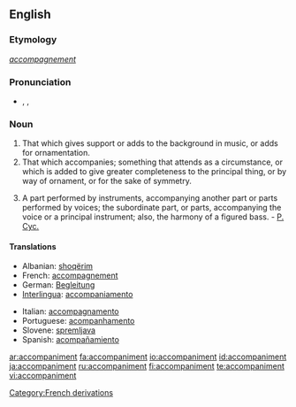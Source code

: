 ==English==

===Etymology===
{{F.}} ''[[accompagnement]]''

===Pronunciation===
*{{AHD|ə-kŭmʹpə-nē-mənt}}, {{IPA|/əˈkʌmpənimənt/}}, {{SAMPA|/@"kVmp@nim@nt/}}

===Noun===
{{en-noun}}

# That which gives support or adds to the background in music, or adds for ornamentation.
# That which accompanies; something that attends as a circumstance, or which is added to give greater completeness to the principal thing, or by way of ornament, or for the sake of symmetry.
#{{music}} A part performed by instruments, accompanying another part or parts performed by voices; the subordinate part, or parts, accompanying the voice or a principal instrument; also, the harmony of a figured bass. - [[P. Cyc.]]

====Translations====
{{top}}
*Albanian: [[shoqërim]]
*French: [[accompagnement]]
*German: [[Begleitung]]
*[[Interlingua]]: [[accompaniamento]]
{{mid}}
*Italian: [[accompagnamento]]
*Portuguese: [[acompanhamento]]
*Slovene: [[spremljava]] {{f}}
*Spanish: [[acompañamiento]]
{{bottom}}


[[Category:French derivations]]

[[ar:accompaniment]]
[[fa:accompaniment]]
[[io:accompaniment]]
[[id:accompaniment]]
[[ja:accompaniment]]
[[ru:accompaniment]]
[[fi:accompaniment]]
[[te:accompaniment]]
[[vi:accompaniment]]